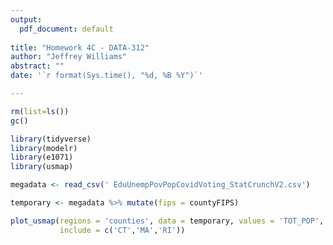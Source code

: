 ```yaml
---
output:
  pdf_document: default
  
title: "Homework 4C - DATA-312"
author: "Jeffrey Williams"
abstract: ""
date: '`r format(Sys.time(), "%d, %B %Y")`'

---
```


```r
rm(list=ls())
gc()

library(tidyverse)
library(modelr)
library(e1071)
library(usmap)

megadata <- read_csv(' EduUnempPovPopCovidVoting_StatCrunchV2.csv')

temporary <- megadata %>% mutate(fips = countyFIPS) 

plot_usmap(regions = 'counties', data = temporary, values = 'TOT_POP', 
           include = c('CT','MA','RI'))



```
